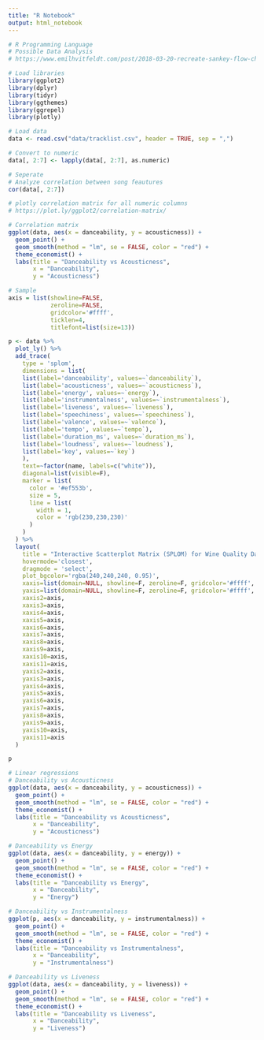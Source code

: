 ```yaml
---
title: "R Notebook"
output: html_notebook
---
```

```r
# R Programming Language
# Possible Data Analysis
# https://www.emilhvitfeldt.com/post/2018-03-20-recreate-sankey-flow-chart/

# Load libraries
library(ggplot2)
library(dplyr)
library(tidyr)
library(ggthemes)
library(ggrepel)
library(plotly)
```

```r
# Load data
data <- read.csv("data/tracklist.csv", header = TRUE, sep = ",")

# Convert to numeric
data[, 2:7] <- lapply(data[, 2:7], as.numeric)

# Seperate
# Analyze correlation between song feautures
cor(data[, 2:7])

# plotly correlation matrix for all numeric columns
# https://plot.ly/ggplot2/correlation-matrix/

# Correlation matrix
ggplot(data, aes(x = danceability, y = acousticness)) +
  geom_point() +
  geom_smooth(method = "lm", se = FALSE, color = "red") +
  theme_economist() +
  labs(title = "Danceability vs Acousticness",
       x = "Danceability",
       y = "Acousticness")

```




```r

# Sample
axis = list(showline=FALSE,
            zeroline=FALSE,
            gridcolor='#ffff',
            ticklen=4,
            titlefont=list(size=13))

p <- data %>%
  plot_ly() %>%
  add_trace(
    type = 'splom',
    dimensions = list(
    list(label='danceability', values=~`danceability`),
    list(label='acousticness', values=~`acousticness`),
    list(label='energy', values=~`energy`),
    list(label='instrumentalness', values=~`instrumentalness`),
    list(label='liveness', values=~`liveness`),
    list(label='speechiness', values=~`speechiness`),
    list(label='valence', values=~`valence`),
    list(label='tempo', values=~`tempo`),
    list(label='duration_ms', values=~`duration_ms`),
    list(label='loudness', values=~`loudness`),
    list(label='key', values=~`key`)
    ),
    text=~factor(name, labels=c("white")),
    diagonal=list(visible=F),
    marker = list(
      color = '#ef553b',
      size = 5,
      line = list(
        width = 1,
        color = 'rgb(230,230,230)'
      )
    )
  ) %>%
  layout(
    title = "Interactive Scatterplot Matrix (SPLOM) for Wine Quality Data",
    hovermode='closest',
    dragmode = 'select',
    plot_bgcolor='rgba(240,240,240, 0.95)',
    xaxis=list(domain=NULL, showline=F, zeroline=F, gridcolor='#ffff', ticklen=4, titlefont=list(size=13)),
    yaxis=list(domain=NULL, showline=F, zeroline=F, gridcolor='#ffff', ticklen=4, titlefont=list(size=13)),
    xaxis2=axis,
    xaxis3=axis,
    xaxis4=axis,
    xaxis5=axis,
    xaxis6=axis,
    xaxis7=axis,
    xaxis8=axis,
    xaxis9=axis,
    xaxis10=axis,
    xaxis11=axis,
    yaxis2=axis,
    yaxis3=axis,
    yaxis4=axis,
    yaxis5=axis,
    yaxis6=axis,
    yaxis7=axis,
    yaxis8=axis,
    yaxis9=axis,
    yaxis10=axis,
    yaxis11=axis
  )

p

```


```r

# Linear regressions
# Danceability vs Acousticness
ggplot(data, aes(x = danceability, y = acousticness)) +
  geom_point() +
  geom_smooth(method = "lm", se = FALSE, color = "red") +
  theme_economist() +
  labs(title = "Danceability vs Acousticness",
       x = "Danceability",
       y = "Acousticness")
```



```r

# Danceability vs Energy
ggplot(data, aes(x = danceability, y = energy)) +
  geom_point() +
  geom_smooth(method = "lm", se = FALSE, color = "red") +
  theme_economist() +
  labs(title = "Danceability vs Energy",
       x = "Danceability",
       y = "Energy")

```



```r

# Danceability vs Instrumentalness
ggplot(p, aes(x = danceability, y = instrumentalness)) +
  geom_point() +
  geom_smooth(method = "lm", se = FALSE, color = "red") +
  theme_economist() +
  labs(title = "Danceability vs Instrumentalness",
       x = "Danceability",
       y = "Instrumentalness")

```



```r

# Danceability vs Liveness
ggplot(data, aes(x = danceability, y = liveness)) +
  geom_point() +
  geom_smooth(method = "lm", se = FALSE, color = "red") +
  theme_economist() +
  labs(title = "Danceability vs Liveness",
       x = "Danceability",
       y = "Liveness")


```
